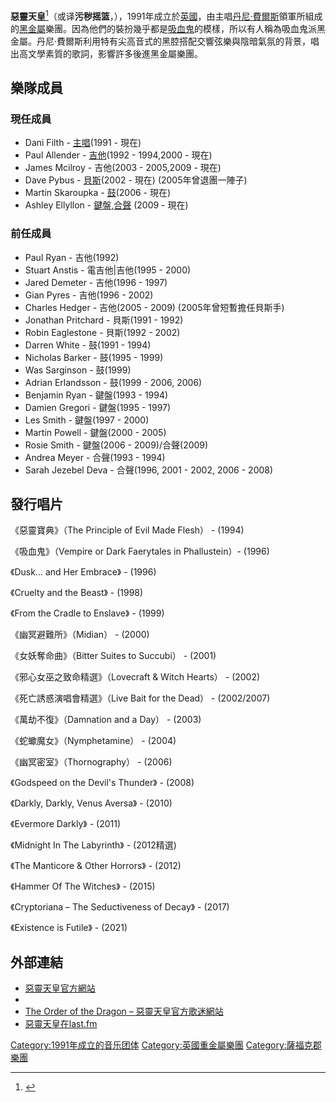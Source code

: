 {{Infobox musical artist
|Name            = 惡靈天皇<br />Cradle of Filth
|Img             = Cradle of Filth 2005.jpg
|Img_capt        = 
|類型 = 組合
|Origin          = [[英國|英國]][[薩福克郡|薩福克郡]] 
|Genre           = [[極限金屬|極限金屬]]
|Years_active    = 1991年 - 
|Label           = Cacophonous Records、Music for Nations、Abracadaver、Sony Records、Roadrunner Records
|URL             = {{url|www.cradleoffilth.com}}
|相關團體     = {{hlist|[[霧都魔堡樂團|霧都魔堡樂團]]|[[垂死新娘樂團|垂死新娘樂團]]|{{link-en|Angtoria|Angtoria}}|{{link-en|The Blood Divine|The Blood Divine}}|Primary Slave|[[魔咒樂團|魔咒樂團]]|Abgott|Imperial Vengeance}}
| current_members = 
* [[丹尼·費爾斯|丹尼·費爾斯]]
* Martin 'Marthus' Škaroupka
* Daniel Firth
* Richard Shaw
* Marek 'Ashok' Šmerda
* Nona 'The Queen' Gail
| past_members = 
}}
'''惡靈天皇'''<ref>{{cite web |title=幽冥密室 |url=https://www.sonymusic.com.tw/album/%E5%B9%BD%E5%86%A5%E5%AF%86%E5%AE%A4-%E6%83%A1%E9%9D%88%E5%A4%A9%E7%9A%87%E6%A8%82%E5%9C%98-cradle-filth-rr8113-2/ |publisher=台灣索尼音樂 |accessdate=2020-06-23 |archive-date=2020-06-25 |archive-url=https://web.archive.org/web/20200625203946/https://www.sonymusic.com.tw/album/%E5%B9%BD%E5%86%A5%E5%AF%86%E5%AE%A4-%E6%83%A1%E9%9D%88%E5%A4%A9%E7%9A%87%E6%A8%82%E5%9C%98-cradle-filth-rr8113-2/ |dead-url=no }}</ref>（或译'''污秽摇篮'''，{{lang-en|Cradle of Filth}}），1991年成立於[[英國|英國]]，由主唱[[丹尼·費爾斯|丹尼·費爾斯]]領軍所組成的[[黑金屬|黑金屬]]樂團。因為他們的裝扮幾乎都是[[吸血鬼|吸血鬼]]的模樣，所以有人稱為吸血鬼派黑金屬。丹尼·費爾斯利用特有尖高音式的黑腔搭配交響弦樂與陰暗氣氛的背景，唱出高文學素質的歌詞，影響許多後進黑金屬樂團。

== 樂隊成員 ==
=== 現任成員 ===
* Dani Filth - [[歌手|主唱]](1991 - 現在)
* Paul Allender - [[電吉他|吉他]](1992 - 1994,2000 - 現在)
* James Mcilroy - 吉他(2003 - 2005,2009 - 現在)
* Dave Pybus - [[電貝斯|貝斯]](2002 - 現在)  (2005年曾退團一陣子)
* Martin Skaroupka - [[爵士鼓|鼓]](2006 - 現在)
* Ashley Ellyllon - [[鍵盤樂器|鍵盤,合聲]] (2009 - 現在)

=== 前任成員 ===
* Paul Ryan - 吉他(1992)
* Stuart Anstis - 電吉他|吉他(1995 - 2000)
* Jared Demeter - 吉他(1996 - 1997)
* Gian Pyres - 吉他(1996 - 2002)
* Charles Hedger - 吉他(2005 - 2009) (2005年曾短暫擔任貝斯手) 
* Jonathan Pritchard - 貝斯(1991 - 1992)
* Robin Eaglestone - 貝斯(1992 - 2002)
* Darren White - 鼓(1991 - 1994)
* Nicholas Barker - 鼓(1995 - 1999)
* Was Sarginson - 鼓(1999)
* Adrian Erlandsson - 鼓(1999 - 2006, 2006)
* Benjamin Ryan - 鍵盤(1993 - 1994)
* Damien Gregori - 鍵盤(1995 - 1997)
* Les Smith - 鍵盤(1997 - 2000)
* Martin Powell - 鍵盤(2000 - 2005)
* Rosie Smith - 鍵盤(2006 - 2009)/合聲(2009)
* Andrea Meyer - 合聲(1993 - 1994)
* Sarah Jezebel Deva - 合聲(1996, 2001 - 2002, 2006 - 2008)

== 發行唱片 ==
{{main|惡靈天皇音樂作品列表}}
《惡靈寶典》（The Principle of Evil Made Flesh） - (1994)

《吸血鬼》（Vempire or Dark Faerytales in Phallustein）- (1996)

《Dusk... and Her Embrace》 - (1996)

《Cruelty and the Beast》 - (1998)

《From the Cradle to Enslave》 - (1999)

《幽冥避難所》（Midian） - (2000)

《女妖奪命曲》（Bitter Suites to Succubi） - (2001)

《邪心女巫之致命精選》（Lovecraft & Witch Hearts） - (2002)

《死亡誘惑演唱會精選》（Live Bait for the Dead） - (2002/2007)

《萬劫不復》（Damnation and a Day） - (2003)

《蛇蠍魔女》（Nymphetamine） - (2004)

《幽冥密室》（Thornography） - (2006)

《Godspeed on the Devil's Thunder》 - (2008)

《Darkly, Darkly, Venus Aversa》 - (2010)

《Evermore Darkly》 - (2011)

《Midnight In The Labyrinth》 - (2012精選)

《The Manticore & Other Horrors》 - (2012)

《Hammer Of The Witches》 - (2015)

《Cryptoriana – The Seductiveness of Decay》 - (2017)

《Existence is Futile》 - (2021)
<!--Please don't add Harder Darker Faster here: it's dealt with on the original album's page and in the main discography.  This is just a basic list that doesn't include re-releases.-->

== 外部連結 ==
{{commons|Cradle of Filth}}
* [http://www.cradleoffilth.com 惡靈天皇官方網站] {{Wayback|url=http://www.cradleoffilth.com/ |date=20061016095548 }}
* {{MySpace|cradleoffilth|惡靈天皇}}
* [http://www.theorderofthedragon.com/ The Order of the Dragon – 惡靈天皇官方歌迷網站] {{Wayback|url=http://www.theorderofthedragon.com/ |date=20150510045730 }}
* [http://www.last.fm/music/Cradle+Of+Filth 惡靈天皇在last.fm] {{Wayback|url=http://www.last.fm/music/Cradle+Of+Filth |date=20080913151322 }}

{{Authority control}}
{{DEFAULTSORT:Cradle of Filth}}
[[Category:1991年成立的音乐团体|Category:1991年成立的音乐团体]]
[[Category:英國重金屬樂團|Category:英國重金屬樂團]]
[[Category:薩福克郡樂團|Category:薩福克郡樂團]]